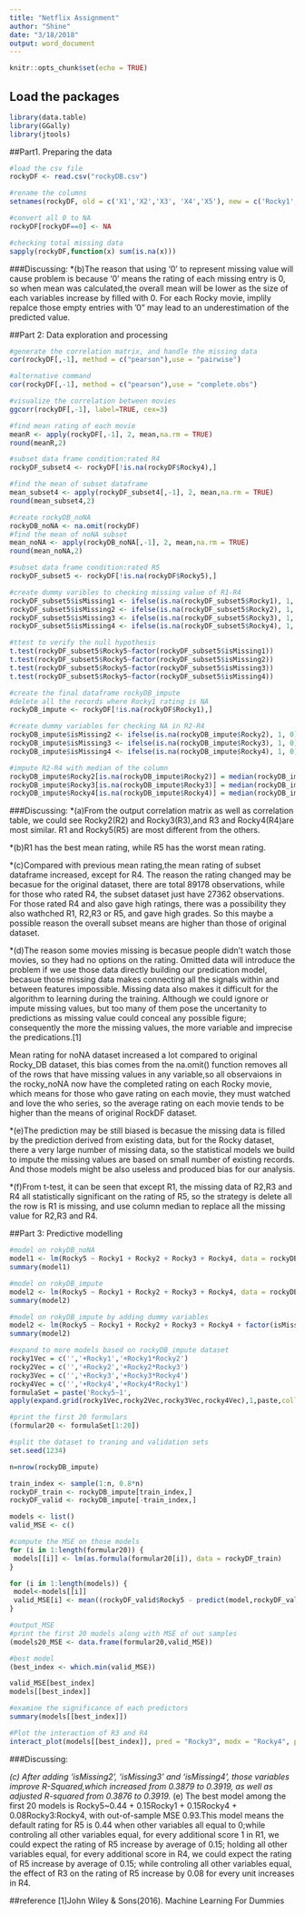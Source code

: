 ```yaml
---
title: "Netflix Assignment"
author: "Shine"
date: "3/18/2018"
output: word_document
---
```


```r
knitr::opts_chunk$set(echo = TRUE)
```

## Load the packages
```r
library(data.table)
library(GGally)
library(jtools)
```

##Part1. Preparing the data
```r
#load the csv file
rockyDF <- read.csv("rockyDB.csv")

#rename the columns
setnames(rockyDF, old = c('X1','X2','X3', 'X4','X5'), new = c('Rocky1','Rocky2','Rocky3', 'Rocky4', 'Rocky5'))

#convert all 0 to NA
rockyDF[rockyDF==0] <- NA

#checking total missing data
sapply(rockyDF,function(x) sum(is.na(x)))
```
###Discussing:
*(b)The reason that using '0' to represent missing value will cause problem is because '0' means the rating of each missing entry is 0, so when mean was calculated,the overall mean will be lower as the size of each variables increase by filled with 0. For each Rocky movie, implily repalce those empty entries with '0" may lead to an underestimation of the predicted value.


##Part 2: Data exploration and processing
```r
#generate the correlation matrix, and handle the missing data 
cor(rockyDF[,-1], method = c("pearson"),use = "pairwise")

#alternative command
cor(rockyDF[,-1], method = c("pearson"),use = "complete.obs")

#visualize the correlation between movies
ggcorr(rockyDF[,-1], label=TRUE, cex=3)

#find mean rating of each movie
meanR <- apply(rockyDF[,-1], 2, mean,na.rm = TRUE)
round(meanR,2)

#subset data frame condition:rated R4
rockyDF_subset4 <- rockyDF[!is.na(rockyDF$Rocky4),]

#find the mean of subset dataframe
mean_subset4 <- apply(rockyDF_subset4[,-1], 2, mean,na.rm = TRUE)
round(mean_subset4,2)

#create rockyDB_noNA
rockyDB_noNA <- na.omit(rockyDF)
#find the mean of noNA subset
mean_noNA <- apply(rockyDB_noNA[,-1], 2, mean,na.rm = TRUE)
round(mean_noNA,2)

#subset data frame condition:rated R5
rockyDF_subset5 <- rockyDF[!is.na(rockyDF$Rocky5),]

#create dummy varibles to checking missing value of R1-R4
rockyDF_subset5$isMissing1 <- ifelse(is.na(rockyDF_subset5$Rocky1), 1, 0)
rockyDF_subset5$isMissing2 <- ifelse(is.na(rockyDF_subset5$Rocky2), 1, 0)
rockyDF_subset5$isMissing3 <- ifelse(is.na(rockyDF_subset5$Rocky3), 1, 0)
rockyDF_subset5$isMissing4 <- ifelse(is.na(rockyDF_subset5$Rocky4), 1, 0)

#ttest to verify the null hypothesis
t.test(rockyDF_subset5$Rocky5~factor(rockyDF_subset5$isMissing1))
t.test(rockyDF_subset5$Rocky5~factor(rockyDF_subset5$isMissing2))
t.test(rockyDF_subset5$Rocky5~factor(rockyDF_subset5$isMissing3))
t.test(rockyDF_subset5$Rocky5~factor(rockyDF_subset5$isMissing4))

#create the final dataframe rockyDB_impute
#delete all the records where Rocky1 rating is NA
rockyDB_impute <- rockyDF[!is.na(rockyDF$Rocky1),]

#create dummy variables for checking NA in R2-R4
rockyDB_impute$isMissing2 <- ifelse(is.na(rockyDB_impute$Rocky2), 1, 0)
rockyDB_impute$isMissing3 <- ifelse(is.na(rockyDB_impute$Rocky3), 1, 0)
rockyDB_impute$isMissing4 <- ifelse(is.na(rockyDB_impute$Rocky4), 1, 0)

#impute R2-R4 with median of the column 
rockyDB_impute$Rocky2[is.na(rockyDB_impute$Rocky2)] = median(rockyDB_impute$Rocky2, na.rm = TRUE)
rockyDB_impute$Rocky3[is.na(rockyDB_impute$Rocky3)] = median(rockyDB_impute$Rocky3, na.rm = TRUE)
rockyDB_impute$Rocky4[is.na(rockyDB_impute$Rocky4)] = median(rockyDB_impute$Rocky4, na.rm = TRUE)

```
###Discussing: 
*(a)From the output correlation matrix as well as correlation table, we could see Rocky2(R2) and Rocky3(R3),and R3 and Rocky4(R4)are most similar. R1 and Rocky5(R5) are most different from the others.

*(b)R1 has the best mean rating, while R5 has the worst mean rating.

*(c)Compared with previous mean rating,the mean rating of subset dataframe increased, except for R4. The reason the rating changed may be becasue for the original dataset, there are total 89178 observations, while for those who rated R4, the subset dataset just have 27362 observations. For those rated R4 and also gave high ratings, there was a possibility they also wathched R1, R2,R3 or R5, and gave high grades. So this maybe a possible reason the overall subset means are higher than those of original dataset.

*(d)The reason some movies missing is becasue people didn't watch those movies, so they had no options on the rating. Omitted data will introduce the problem if we use those data directly building our predication model, becasue those missing data makes connecting all the signals within and between features impossible. Missing data also makes it difficult for the algorithm to learning during the training. Although we could ignore or impute missing values, but too many of them pose the uncertanity to predictions as missing value could conceal any possible figure; consequently the more the missing values, the more variable and imprecise the predications.[1]

Mean rating for noNA dataset increased a lot compared to original Rocky_DB dataset, this bias comes from the na.omit() function removes all of the rows that have missing values in any variable,so all observaions in the rocky_noNA now have the completed rating on each Rocky movie, which means for those who gave rating on each movie, they must watched and love the who series, so the average rating on each movie tends to be higher than the means of original RockDF dataset.

*(e)The prediction may be still biased is becasue the missing data is filled by the prediction derived from existing data, but for the Rocky dataset, there a very large number of missing data, so the statistical models we build to impute the missing values are based on small number of existing records. And those models might be also useless and produced bias for our analysis.

*(f)From t-test, it can be seen that except R1, the missing data of R2,R3 and R4 all statistically significant on the rating of R5, so the strategy is delete all the row is R1 is missing, and use column median to replace all the missing value for R2,R3 and R4.


##Part 3: Predictive modelling
```r
#model on rokyDB_noNA
model1 <- lm(Rocky5 ~ Rocky1 + Rocky2 + Rocky3 + Rocky4, data = rockyDB_noNA)
summary(model1)

#model on rokyDB_impute
model2 <- lm(Rocky5 ~ Rocky1 + Rocky2 + Rocky3 + Rocky4, data = rockyDB_impute)
summary(model2)

#model on rokyDB_impute by adding dummy variables 
model2 <- lm(Rocky5 ~ Rocky1 + Rocky2 + Rocky3 + Rocky4 + factor(isMissing2) +factor(isMissing3) +factor(isMissing4), data = rockyDB_impute)
summary(model2)

#expand to more models based on rockyDB_impute dataset 
rocky1Vec = c('','+Rocky1','+Rocky1*Rocky2')
rocky2Vec = c('','+Rocky2','+Rocky2*Rocky3')
rocky3Vec = c('','+Rocky3','+Rocky3*Rocky4')
rocky4Vec = c('','+Rocky4','+Rocky4*Rocky1')
formulaSet = paste('Rocky5~1',
apply(expand.grid(rocky1Vec,rocky2Vec,rocky3Vec,rocky4Vec),1,paste,collapse=''))

#print the first 20 formulars
(formular20 <- formulaSet[1:20])

#split the dataset to traning and validation sets
set.seed(1234)

n=nrow(rockyDB_impute)

train_index <- sample(1:n, 0.8*n)
rockyDF_train <- rockyDB_impute[train_index,]
rockyDF_valid <- rockyDB_impute[-train_index,]

models <- list()
valid_MSE <- c()

#compute the MSE on those models
for (i in 1:length(formular20)) {
 models[[i]] <- lm(as.formula(formular20[i]), data = rockyDF_train)
}

for (i in 1:length(models)) {
 model<-models[[i]]
 valid_MSE[i] <- mean((rockyDF_valid$Rocky5 - predict(model,rockyDF_valid))^2, na.rm = TRUE)
}

#output_MSE
#print the first 20 models along with MSE of out samples
(models20_MSE <- data.frame(formular20,valid_MSE))

#best model
(best_index <- which.min(valid_MSE))

valid_MSE[best_index]
models[[best_index]]

#examine the significance of each predictors
summary(models[[best_index]])

#Plot the interaction of R3 and R4
interact_plot(models[[best_index]], pred = "Rocky3", modx = "Rocky4", plot.points = TRUE)


```
###Discussing: 

*(c) After adding 'isMissing2', 'isMissing3' and 'isMissing4', those variables improve R-Squared,which increased from 0.3879 to 0.3919, as well as adjusted R-squared from 0.3876 to 0.3919.
*(e) The best model among the first 20 models is Rocky5~0.44 + 0.15Rocky1 + 0.15Rocky4 + 0.08Rocky3:Rocky4, with out-of-sample MSE 0.93.This model means the default rating for R5 is 0.44 when other variables all equal to 0;while controling all other variables equal, for every additional score 1 in R1, we could expect the rating of R5 increase by average of 0.15; holding all other variables equal, for every additional score in R4, we could expect the rating of R5 increase by average of 0.15; while controling all other variables equal, the effect of R3 on the rating of R5 increase by 0.08 for every unit increases in R4.

##reference
[1]John Wiley & Sons(2016). Machine Learning For Dummies